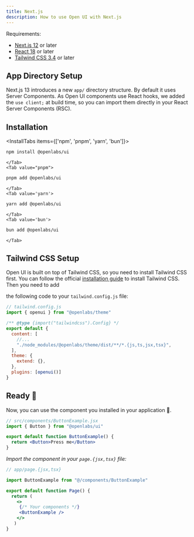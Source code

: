 ```yaml
---
title: Next.js
description: How to use Open UI with Next.js
---
```


Requirements:

- [Next.js 12](https://nextjs.org/) or later
- [React 18](https://reactjs.org/) or later
- [Tailwind CSS 3.4](https://tailwindcss.com/docs/guides/nextjs) or later

## App Directory Setup

Next.js 13 introduces a new `app/` directory structure. By default it uses Server Components. 
As Open UI components use React hooks, we added the `use client;` at build time, so you can import them
directly in your React Server Components (RSC).

## Installation

<InstallTabs items={['npm', 'pnpm', 'yarn', 'bun']}>
    <Tab value='npm'>

```bash
npm install @openlabs/ui
```

    </Tab>
    <Tab value="pnpm">

```bash
pnpm add @openlabs/ui
```

    </Tab>
    <Tab value='yarn'>

```bash
yarn add @openlabs/ui
```

    </Tab>
    <Tab value='bun'>

```bash
bun add @openlabs/ui
```

    </Tab>

</InstallTabs>

## Tailwind CSS Setup

Open UI is built on top of Tailwind CSS, so you need to install Tailwind CSS first. You can follow the official [installation guide](https://tailwindcss.com/docs/guides/nextjs) to install Tailwind CSS. Then you need to add

the following code to your `tailwind.config.js` file:

```js
// tailwind.config.js
import { openui } from "@openlabs/theme"

/** @type {import("tailwindcss").Config} */
export default {
  content: [
    //...
    "./node_modules/@openlabs/theme/dist/**/*.{js,ts,jsx,tsx}",
  ],
  theme: {
    extend: {},
  },
  plugins: [openui()]
}
```

## Ready 🎉

Now, you can use the component you installed in your application 🎉.

```jsx
// src/components/ButtonExample.jsx
import { Button } from "@openlabs/ui"

export default function ButtonExample() {
  return <Button>Press me</Button>
}
```

_Import the component in your `page.{jsx,tsx}` file:_

```jsx
// app/page.{jsx,tsx}

import ButtonExample from "@/components/ButtonExample"

export default function Page() {
  return (
    <>
     {/* Your components */}
     <ButtonExample />    
    </>
   )
}
```

